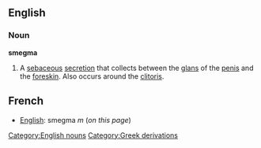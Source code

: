 ==English==
===Noun===
'''smegma'''
# A [[sebaceous]] [[secretion]] that collects between the [[glans]] of the [[penis]] and the [[foreskin]]. Also occurs around the [[clitoris]].

==French==
*[[English]]: smegma ''m'' (''on this page'')

[[Category:English nouns]]
[[Category:Greek derivations]]